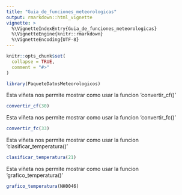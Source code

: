 ```yaml
---
title: "Guia_de_funciones_meteorologicas"
output: rmarkdown::html_vignette
vignette: >
  %\VignetteIndexEntry{Guia_de_funciones_meteorologicas}
  %\VignetteEngine{knitr::rmarkdown}
  %\VignetteEncoding{UTF-8}
---
```


```r
knitr::opts_chunk$set(
  collapse = TRUE,
  comment = "#>"
)
```

```r
library(PaqueteDatosMeteorologicos)
```

Esta viñeta nos permite mostrar como usar la funcion 'convertir_cf()' 

```r
convertir_cf(30)

```

Esta viñeta nos permite mostrar como usar la funcion 'convertir_fc()' 

```r
convertir_fc(33)

```

Esta viñeta nos permite mostrar como usar la funcion 'clasificar_temperatura()' 

```r
clasificar_temperatura(21)

```


Esta viñeta nos permite mostrar como usar la funcion 'grafico_temperatura()' 

```r
grafico_temperatura(NH0046)

```

